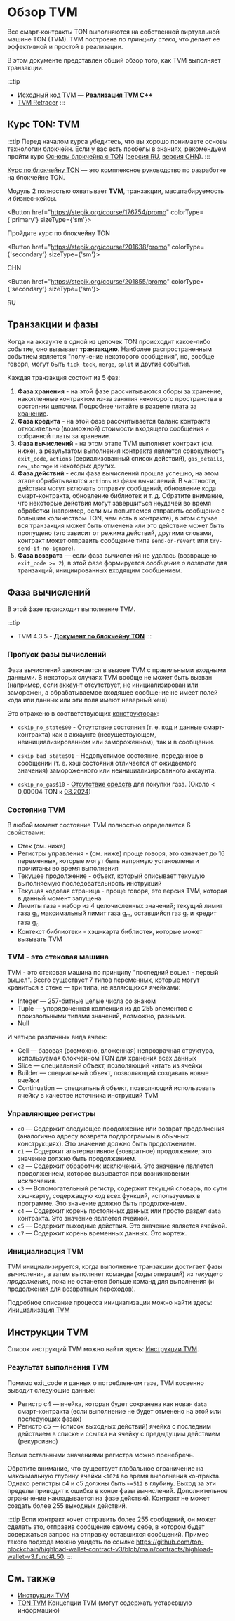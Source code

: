 
# Обзор TVM

Все смарт-контракты TON выполняются на собственной виртуальной машине TON (TVM). TVM построена по _принципу стека_, что делает ее эффективной и простой в реализации.

В этом документе представлен общий обзор того, как TVM выполняет транзакции.

:::tip

- Исходный код TVM — [**Реализация TVM C++**](https://github.com/ton-blockchain/ton/tree/master/crypto/vm)
- [TVM Retracer](https://retracer.ton.org/)
  :::

## Курс TON: TVM

:::tip
Перед началом курса убедитесь, что вы хорошо понимаете основы технологии блокчейн. Если у вас есть пробелы в знаниях, рекомендуем пройти курс [Основы блокчейна с TON](https://stepik.org/course/201294/promo) ([версия RU](https://stepik.org/course/202221/), [версия CHN](https://stepik.org/course/200976/)).
:::

[Курс по блокчейну TON](https://stepik.org/course/176754/) — это комплексное руководство по разработке на блокчейне TON.

Модуль 2 полностью охватывает **TVM**, транзакции, масштабируемость и бизнес-кейсы.

<Button href="https://stepik.org/course/176754/promo"
        colorType={'primary'} sizeType={'sm'}>

Пройдите курс по блокчейну TON

</Button>

<Button href="https://stepik.org/course/201638/promo"
        colorType={'secondary'} sizeType={'sm'}>

CHN

</Button>

<Button href="https://stepik.org/course/201855/promo"
        colorType={'secondary'} sizeType={'sm'}>

RU

</Button>

## Транзакции и фазы

Когда на аккаунте в одной из цепочек TON происходит какое-либо событие, оно вызывает **транзакцию**. Наиболее распространенным событием является "получение некоторого сообщения", но, вообще говоря, могут быть `tick-tock`, `merge`, `split` и другие события.

Каждая транзакция состоит из 5 фаз:

1. **Фаза хранения** - на этой фазе рассчитываются сборы за хранение, накопленные контрактом из-за занятия некоторого пространства в состоянии цепочки. Подробнее читайте в разделе [плата за хранение](/v3/documentation/smart-contracts/transaction-fees/fees-low-level#storage-fee).
2. **Фаза кредита** - на этой фазе рассчитывается баланс контракта относительно (возможной) стоимости входящего сообщения и собранной платы за хранение.
3. **Фаза вычислений** - на этом этапе TVM выполняет контракт (см. ниже), а результатом выполнения контракта является совокупность `exit_code`, `actions` (сериализованный список действий), `gas_details`, `new_storage` и некоторых других.
4. **Фаза действий** - если фаза вычислений прошла успешно, на этом этапе обрабатываются `actions` из фазы вычислений. В частности, действия могут включать отправку сообщений, обновление кода смарт-контракта, обновление библиотек и т. д. Обратите внимание, что некоторые действия могут завершиться неудачей во время обработки (например, если мы попытаемся отправить сообщение с большим количеством TON, чем есть в контракте), в этом случае вся транзакция может быть отменена или это действие может быть пропущено (это зависит от режима действий, другими словами, контракт может отправить сообщение типа `send-or-revert` или `try-send-if-no-ignore`).
5. **Фаза возврата** — если фаза вычислений не удалась (возвращено `exit_code >= 2`), в этой фазе формируется _сообщение о возврате_ для транзакций, инициированных входящим сообщением.

## Фаза вычислений

В этой фазе происходит выполнение TVM.

:::tip

- TVM 4.3.5 - [**Документ по блокчейну TON**](https://docs.ton.org/assets/files/tblkch-6aaf006b94ee2843a982ebf21d7c1247.pdf)
  :::

### Пропуск фазы вычислений

Фаза вычислений заключается в вызове TVM с правильными входными данными. В некоторых случаях TVM вообще не может быть вызван (например, если аккаунт отсутствует, не инициализирован или заморожен, а обрабатываемое входящее сообщение не имеет полей кода или данных или эти поля имеют неверный хеш)

Это отражено в соответствующих [конструкторах](https://github.com/ton-blockchain/ton/blob/5c392e0f2d946877bb79a09ed35068f7b0bd333a/crypto/block/block.tlb#L314):

- `cskip_no_state$00` - [Отсутствие состояния](https://testnet.tonviewer.com/transaction/7e78394d082882375a5d21affa6397dec60fc5a3ecbea87f401b0e460fb5c80c) (т. е. код и данные смарт-контракта) как в аккаунте (несуществующем, неинициализированном или замороженном), так и в сообщении.

- `cskip_bad_state$01` - Недопустимое состояние, переданное в сообщении (т. е. хэш состояния отличается от ожидаемого значения) замороженного или неинициализированного аккаунта.

- `cskip_no_gas$10` - [Отсутствие средств](https://testnet.tonviewer.com/transaction/a1612cde7fd66139a7d04b30f38db192bdb743a8b12054feba3c16061a4cb9a6) для покупки газа. (Около < 0,00004 TON к [08.2024](https://testnet.tonviewer.com/transaction/9789306d7b29318c90477aa3df6599ee4a897031162ad41a24decb87db65402b))

### Состояние TVM

В любой момент состояние TVM полностью определяется 6 свойствами:

- Стек (см. ниже)
- Регистры управления - (см. ниже) проще говоря, это означает до 16 переменных, которые могут быть напрямую установлены и прочитаны во время выполнения
- Текущее продолжение - объект, который описывает текущую выполняемую последовательность инструкций
- Текущая кодовая страница - проще говоря, это версия TVM, которая в данный момент запущена
- Лимиты газа - набор из 4 целочисленных значений; текущий лимит газа g<sub>l</sub>, максимальный лимит газа g<sub>m</sub>, оставшийся газ g<sub>r</sub> и кредит газа g<sub>c</sub>
- Контекст библиотеки - хэш-карта библиотек, которые может вызывать TVM

### TVM - это стековая машина

TVM - это стековая машина по принципу "последний вошел - первый вышел". Всего существует 7 типов переменных, которые могут храниться в стеке — три типа, не являющихся ячейками:

- Integer — 257-битные целые числа со знаком
- Tuple — упорядоченная коллекция из до 255 элементов с произвольными типами значений, возможно, разными.
- Null

И четыре различных вида ячеек:

- Cell — базовая (возможно, вложенная) непрозрачная структура, используемая блокчейном TON для хранения всех данных
- Slice — специальный объект, позволяющий читать из ячейки
- Builder — специальный объект, позволяющий создавать новые ячейки
- Continuation — специальный объект, позволяющий использовать ячейку в качестве источника инструкций TVM

### Управляющие регистры

- `c0` — Содержит следующее продолжение или возврат продолжения (аналогично адресу возврата подпрограммы в обычных конструкциях). Это значение должно быть продолжением.
- `c1` — Содержит альтернативное (возвратное) продолжение; это значение должно быть продолжением.
- `c2` — Содержит обработчик исключений. Это значение является продолжением, которое вызывается при возникновении исключения.
- `c3` — Вспомогательный регистр, содержит текущий словарь, по сути хэш-карту, содержащую код всех функций, используемых в программе. Это значение должно быть продолжением.
- `c4` — Содержит корень постоянных данных или просто раздел `data` контракта. Это значение является ячейкой.
- `c5` — Содержит выходные действия. Это значение является ячейкой.
- `c7` — Содержит корень временных данных. Это кортеж.

### Инициализация TVM

TVM инициализируется, когда выполнение транзакции достигает фазы вычисления, а затем выполняет команды (коды операций) из _текущего продолжения_, пока не останется больше команд для выполнения (и продолжения для возвратных переходов).

Подробное описание процесса инициализации можно найти здесь: [Инициализация TVM](/v3/documentation/tvm/tvm-initialization)

## Инструкции TVM

Список инструкций TVM можно найти здесь: [Инструкции TVM](/v3/documentation/tvm/instructions).

### Результат выполнения TVM

Помимо exit_code и данных о потребленном газе, TVM косвенно выводит следующие данные:

- Регистр c4 — ячейка, которая будет сохранена как новая `data` смарт-контракта (если выполнение не будет отменено на этой или последующих фазах)
- Регистр c5 — (список выходных действий) ячейка с последним действием в списке и ссылка на ячейку с предыдущим действием (рекурсивно)

Всеми остальными значениями регистра можно пренебречь.

Обратите внимание, что существует глобальное ограничение на максимальную глубину ячейки `<1024` во время выполнения контракта. Однако регистры c4 и c5 должны быть `<=512` в глубину. Выход за эти пределы приводит к ошибке в конце фазы вычислений.
Дополнительное ограничение накладывается на фазе действий. Контракт не может создать более 255 выходных действий.

:::tip
Если контракт хочет отправить более 255 сообщений, он может сделать это, отправив сообщение самому себе, в котором будет содержаться запрос на отправку оставшихся сообщений. Пример такого подхода можно увидеть по ссылке https://github.com/ton-blockchain/highload-wallet-contract-v3/blob/main/contracts/highload-wallet-v3.func#L50.
:::

## См. также

- [Инструкции TVM](/v3/documentation/tvm/instructions)
- [TON TVM](https://ton.org/tvm.pdf) Концепции TVM (могут содержать устаревшую информацию)
